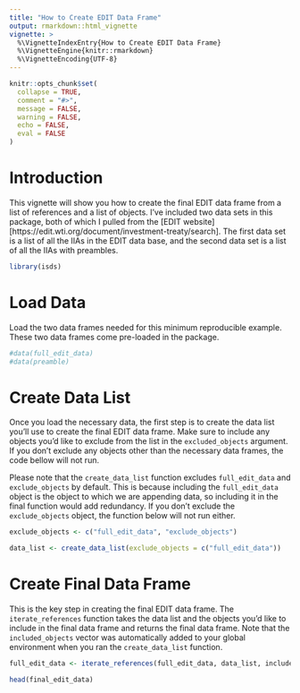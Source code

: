 ```yaml
---
title: "How to Create EDIT Data Frame"
output: rmarkdown::html_vignette
vignette: >
  %\VignetteIndexEntry{How to Create EDIT Data Frame}
  %\VignetteEngine{knitr::rmarkdown}
  %\VignetteEncoding{UTF-8}
---
```


```r
knitr::opts_chunk$set(
  collapse = TRUE,
  comment = "#>",
  message = FALSE,
  warning = FALSE, 
  echo = FALSE,
  eval = FALSE
)
```

# Introduction

This vignette will show you how to create the final EDIT data frame from a list of references and a list of objects. I've included two data sets in this package, both of which I pulled from the [EDIT website][https://edit.wti.org/document/investment-treaty/search]. The first data set is a list of all the IIAs in the EDIT data base, and the second data set is a list of all the IIAs with preambles. 

```r
library(isds)
```


# Load Data

Load the two data frames needed for this minimum reproducible example. These two data frames come pre-loaded in the package. 

```r
#data(full_edit_data)
#data(preamble)

```

# Create Data List

Once you load the necessary data, the first step is to create the data list you'll use to create the final EDIT data frame. Make sure to include any objects you'd like to exclude from the list in the `excluded_objects` argument. If you don't exclude any objects other than the necessary data frames, the code bellow will not run. 

Please note that the `create_data_list` function excludes `full_edit_data` and `exclude_objects` by default. This is because including the `full_edit_data` object is the object to which we are appending data, so including it in the final function would add redundancy. If you don't exclude the `exclude_objects` object, the function below will not run either. 


```r
exclude_objects <- c("full_edit_data", "exclude_objects")

data_list <- create_data_list(exclude_objects = c("full_edit_data"))
```

# Create Final Data Frame

This is the key step in creating the final EDIT data frame. The `iterate_references` function takes the data list and the objects you'd like to include in the final data frame and returns the final data frame. Note that the `included_objects` vector was automatically added to your global environment when you ran the `create_data_list` function. 

```r
full_edit_data <- iterate_references(full_edit_data, data_list, included_objects)
```

```r
head(final_edit_data)
```

```r

```



